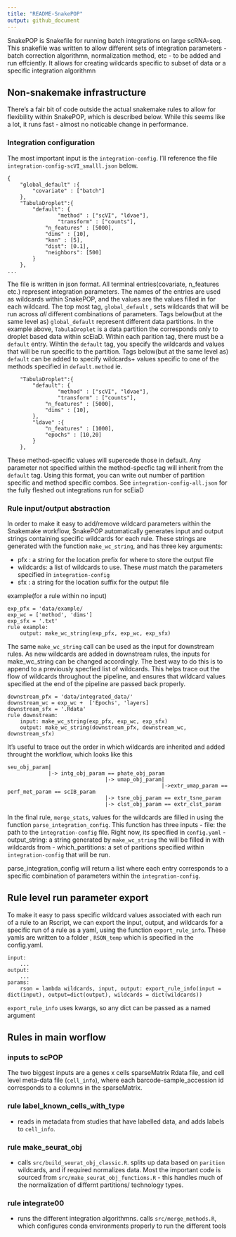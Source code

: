 ```yaml
---
title: "README-SnakePOP"
output: github_document
---
```


SnakePOP is Snakefile for running batch integrations on large scRNA-seq. This snakefile was written to allow different sets of integration parameters - batch correction algorithmn, normalization method, etc - to be added and run effciently. It allows for creating wildcards specific to subset of data or a specific integration algorithmn

## Non-snakemake infrastructure
There's a fair bit of code outside the actual snakemake rules to allow for flexibility within SnakePOP, which is described below. While this seems like a lot, it runs fast - almost no noticable change in performance.

### Integration configuration

The most important input is the `integration-config`. I'll reference the file `integration-config-scVI_smalll.json` below.
```
{
    "global_default" :{
        "covariate" : ["batch"]
    },
    "TabulaDroplet":{
        "default": {
		        "method" : ["scVI", "ldvae"],
		        "transform" : ["counts"],
            "n_features" : [5000],
            "dims" : [10],
            "knn" : [5],
            "dist": [0.1],
            "neighbors": [500]
        }
    },
...

```
The file is written in json format. All terminal entries(covariate, n_features etc.) represent integration parameters. The names of the entries are used as wildcards within SnakePOP, and the values are the values filled in for each wildcard. The top most tag, `global_default` , sets wildcards that will be run across *all* different combinations of parameters. Tags below(but at the same level as) `global_default` represent different data partitions. In the example above, `TabulaDroplet` is a data partition the corresponds only to droplet based data within scEiaD. Within each parition tag, there must be a `default` entry. Wihtin the `default` tag, you specify the  wildcards and values that will be run specific to the partition. Tags below(but at the same level as) `default` can be added to specify wildcards+ values specific to one of the methods specified in `default.method` ie. 

```
    "TabulaDroplet":{
        "default": {
		        "method" : ["scVI", "ldvae"],
		        "transform" : ["counts"],
            "n_features" : [5000],
            "dims" : [10],
        },
        "ldave" :{
            "n_features" : [1000],
            "epochs" : [10,20]
        }
    },

```

These method-specific values will supercede those in default. Any parameter not specified within the method-specfic tag will inherit from the `default` tag. Using this format, you can write out number of partition specific and method specific combos. See `integration-config-all.json` for the fully fleshed out integrations run for scEiaD

### Rule input/output abstraction

In order to make it easy to add/remove wildcard parameters within the Snakemake workflow, SnakePOP automatically generates input and output strings containing specific wildcards for each rule. These strings are generated with the function `make_wc_string`, and has three key arguments:

- pfx : a string for the location prefix for where to store the output file
- wildcards: a list of wildcards to use. These *must* match the parameters specified in `integration-config`
- sfx : a string for the location suffix for the output file

example(for a rule within no input)

```
exp_pfx = 'data/example/
exp_wc = ['method', 'dims']
exp_sfx = '.txt'
rule example:
    output: make_wc_string(exp_pfx, exp_wc, exp_sfx)
```

The same `make_wc_string` call can be used as the input for downstream rules. As new wildcards are added in downstream rules, the inputs for make_wc_string can be changed accordingly. The best way to do this is to append to a previously specfied list of wildcards. This helps trace out the flow of wildcards throughout the pipeline, and ensures that wildcard values specified at the end of the pipeline are passed back properly.

```
downstream_pfx = 'data/integrated_data/'
downstream_wc = exp_wc +  ['Epochs', 'layers]
downstream_sfx = '.Rdata'
rule downstream:
    input: make_wc_string(exp_pfx, exp_wc, exp_sfx) 
    output: make_wc_string(downstream_pfx, downstream_wc, downstream_sfx)
```

It's useful to trace out the order in which wildcards are inherited and added throught the workflow, which looks like this 

```
seu_obj_param|
			 |-> intg_obj_param == phate_obj_param
			 				   |-> umap_obj_param| 
												 |->extr_umap_param ==  perf_met_param == scIB_param 
							   |-> tsne_obj_param == extr_tsne_param
							   |-> clst_obj_param == extr_clst_param 
```

In the final rule, `merge_stats`, values for the wildcards are filled in using the function `parse_integration_config`. This function has three inputs
- file: the path to the `integration-config` file. Right now, its specified in `config.yaml`
- output_string: a string generated by `make_wc_string` the will be filled in with wildcards from 
- which_partitions: a set of paritions specified within `integration-config` that will be run.

parse_integration_config will return a list where each entry corresponds to a specific combination of parameters within the `integration-config`. 

## Rule level run parameter export
To make it easy to pass specific wildcard values associated with each run of a rule to an Rscript, we can export the input, output, and wildcards for a specific run of a rule as a yaml, using the function `export_rule_info`. These yamls are written to a folder , `RSON_temp` which is specified in the config.yaml.

```
input:
	...
output:
	...
params:
	rson = lambda wildcards, input, output: export_rule_info(input = dict(input), output=dict(output), wildcards = dict(wildcards))
```
`export_rule_info` uses kwargs, so any dict can be passed as a named argument

## Rules in main worflow

### inputs to scPOP

The  two biggest inputs are a genes x cells sparseMatrix Rdata file, and cell level meta-data file (`cell_info`), where each barcode-sample_accession id corresponds to a columns in the sparseMatrix.

###  rule label_known_cells_with_type
- reads in metadata from studies that have labelled data, and adds labels to `cell_info`.

### rule make_seurat_obj
- calls `src/build_seurat_obj_classic.R`. splits up data based on `parition` wildcards, and if required normalizes data. Most the important code is sourced from `src/make_seurat_obj_functions.R` - this handles much of the normalization of differnt partitions/ technology types. 


### rule integrate00
- runs the different integration algorithmns. calls `src/merge_methods.R`, which configures conda environments properly to run the different tools 















